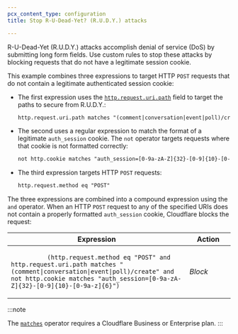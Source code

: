 ```yaml
---
pcx_content_type: configuration
title: Stop R-U-Dead-Yet? (R.U.D.Y.) attacks

---
```


R-U-Dead-Yet (R.U.D.Y.) attacks accomplish denial of service (DoS) by submitting long form fields. Use custom rules to stop these attacks by blocking requests that do not have a legitimate session cookie.

This example combines three expressions to target HTTP `POST` requests that do not contain a legitimate authenticated session cookie:

* The first expression uses the [`http.request.uri.path`](/ruleset-engine/rules-language/fields/standard-fields/#httprequesturipath) field to target the paths to secure from R.U.D.Y.:

  ```txt
  http.request.uri.path matches "(comment|conversation|event|poll)/create"
  ```

* The second uses a regular expression to match the format of a legitimate `auth_session` cookie. The `not` operator targets requests where that cookie is not formatted correctly:

  ```txt
  not http.cookie matches "auth_session=[0-9a-zA-Z]{32}-[0-9]{10}-[0-9a-z]{6}"
  ```

* The third expression targets HTTP `POST` requests:

  ```txt
  http.request.method eq "POST"
  ```

The three expressions are combined into a compound expression using the `and` operator. When an HTTP `POST` request to any of the specified URIs does not contain a properly formatted `auth_session` cookie, Cloudflare blocks the request:

<table>
  <thead>
    <tr>
      <th>Expression</th>
      <th style="width:20%">Action</th>
    </tr>
  </thead>
  <tbody>
    <tr>
      <td>
        <code>
          (http.request.method eq "POST" and http.request.uri.path matches "(comment|conversation|event|poll)/create" and not http.cookie matches "auth_session=[0-9a-zA-Z]{32}-[0-9]{10}-[0-9a-z]{6}")
        </code>
      </td>
      <td>
        <em>Block</em>
      </td>
    </tr>
  </tbody>
</table>

:::note

The [`matches`](/ruleset-engine/rules-language/operators/#comparison-operators) operator requires a Cloudflare Business or Enterprise plan. 
:::
